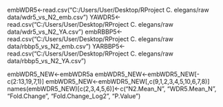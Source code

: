 embWDR5<-read.csv("C:/Users/User/Desktop/RProject C. elegans/raw data/wdr5_vs_N2_emb.csv")
YAWDR5<-read.csv("C:/Users/User/Desktop/RProject C. elegans/raw data/wdr5_vs_N2_YA.csv")
embRBBP5<-read.csv("C:/Users/User/Desktop/RProject C. elegans/raw data/rbbp5_vs_N2_emb.csv")
YARBBP5<-read.csv("C:/Users/User/Desktop/RProject C. elegans/raw data/rbbp5_vs_N2_YA.csv")

embWDR5_NEW<-embWDR5a
embWDR5_NEW<-embWDR5_NEW[-c(2:13,19,7,1)]
embWDR5_NEW<-embWDR5_NEW[,c(9,1,2,3,4,5,10,6,7,8)]
names(embWDR5_NEW)[c(2,3,4,5,6)]<-c("N2.Mean_N", "WDR5.Mean_N", "Fold.Change", "Fold.Change_Log2", "P.Value")
